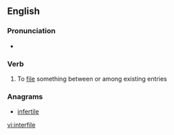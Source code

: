 ==English==

===Pronunciation===
* {{rhymes|aɪl|lang=en}}

===Verb===
{{en-verb|interfil|ing}}

# To [[file]] something between or among existing entries

===Anagrams===
* [[infertile#English|infertile]]

[[vi:interfile]]